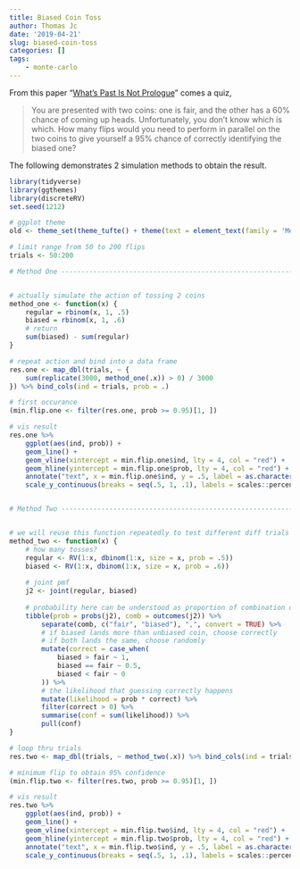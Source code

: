 ```yaml
---
title: Biased Coin Toss
author: Thomas Jc
date: '2019-04-21'
slug: biased-coin-toss
categories: []
tags: 
    - monte-carlo
---
```


From this paper "[What's Past Is Not Prologue](https://papers.ssrn.com/sol3/papers.cfm?abstract_id=3034686)" comes a quiz, 

> You are presented with two coins: one is fair, and the other has a 60% chance of coming up heads. Unfortunately, you don’t know which is which. How many flips would you need to perform in parallel on the two
coins to give yourself a 95% chance of correctly identifying the biased one?

The following demonstrates 2 simulation methods to obtain the result. 

```r
library(tidyverse)
library(ggthemes)
library(discreteRV)
set.seed(1212)

# ggplot theme
old <- theme_set(theme_tufte() + theme(text = element_text(family = 'Menlo')))
```

```r
# limit range from 50 to 200 flips
trials <- 50:200

# Method One --------------------------------------------------------------


# actually simulate the action of tossing 2 coins
method_one <- function(x) {
    regular = rbinom(x, 1, .5)
    biased = rbinom(x, 1, .6)
    # return
    sum(biased) - sum(regular)
}

# repeat action and bind into a data frame
res.one <- map_dbl(trials, ~ {
    sum(replicate(3000, method_one(.x)) > 0) / 3000
}) %>% bind_cols(ind = trials, prob = .)

# first occurance
(min.flip.one <- filter(res.one, prob >= 0.95)[1, ])

# vis result
res.one %>% 
    ggplot(aes(ind, prob)) +
    geom_line() + 
    geom_vline(xintercept = min.flip.one$ind, lty = 4, col = "red") +
    geom_hline(yintercept = min.flip.one$prob, lty = 4, col = "red") +
    annotate("text", x = min.flip.one$ind, y = .5, label = as.character(min.flip.one$ind)) + 
    scale_y_continuous(breaks = seq(.5, 1, .1), labels = scales::percent)


# Method Two --------------------------------------------------------------


# we will reuse this function repeatedly to test different diff trials
method_two <- function(x) {
    # how many tosses?
    regular <- RV(1:x, dbinom(1:x, size = x, prob = .5))
    biased <- RV(1:x, dbinom(1:x, size = x, prob = .6))
    
    # joint pmf
    j2 <- joint(regular, biased)
    
    # probability here can be understood as proportion of combination of possible outcomes
    tibble(prob = probs(j2), comb = outcomes(j2)) %>%
        separate(comb, c("fair", "biased"), ",", convert = TRUE) %>% 
        # if biased lands more than unbiased coin, choose correctly
        # if both lands the same, choose randomly
        mutate(correct = case_when(
            biased > fair ~ 1,
            biased == fair ~ 0.5,
            biased < fair ~ 0
        )) %>% 
        # the likelihood that guessing correctly happens
        mutate(likelihood = prob * correct) %>% 
        filter(correct > 0) %>%
        summarise(conf = sum(likelihood)) %>% 
        pull(conf)
}

# loop thru trials
res.two <- map_dbl(trials, ~ method_two(.x)) %>% bind_cols(ind = trials, prob = .)

# minimum flip to obtain 95% confidence
(min.flip.two <- filter(res.two, prob >= 0.95)[1, ])

# vis result
res.two %>% 
    ggplot(aes(ind, prob)) + 
    geom_line() + 
    geom_vline(xintercept = min.flip.two$ind, lty = 4, col = "red") +
    geom_hline(yintercept = min.flip.two$prob, lty = 4, col = "red") +
    annotate("text", x = min.flip.two$ind, y = .5, label = as.character(min.flip.two$ind)) + 
    scale_y_continuous(breaks = seq(.5, 1, .1), labels = scales::percent)
```




